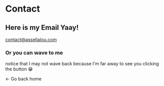 
# Contact

## Here is my Email Yaay!

contact@assellalou.com

### Or you can wave to me

<Wave />

notice that I may not wave back because I'm far away to see you clicking the button 😁

<Link to="/">&larr; Go back home</Link>
